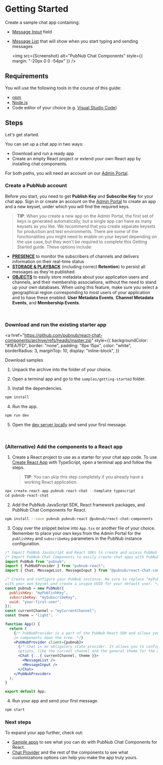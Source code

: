 
<Meta title="Introduction/Getting Started" />

# Getting Started

Create a sample chat app containing:

- [Message Input](https://pubnub.github.io/react-chat-components/docs/?path=/docs/components-message-input--default)
  field
- [Message List](https://pubnub.github.io/react-chat-components/docs/?path=/docs/components-member-list--default)
  that will show when you start typing and sending messages

  <img src={Screenshot} alt="PubNub Chat Components" style={{ margin: "-20px 0 0 -54px" }} />

## Requirements

You will use the following tools in the course of this guide:

- [npm](https://docs.npmjs.com/cli/v6/commands/npm-install)
- [Node.js](https://nodejs.org/en/download/)
- Code editor of your choice (e.g. [Visual Studio Code](https://code.visualstudio.com/download))

## Steps

Let's get started.

You can set up a chat app in two ways:
- Download and run a ready app 
- Create an empty React project or extend your own React app by installing chat components.

For both paths, you will need an account on our [Admin Portal](https://dashboard.pubnub.com/).

### Create a PubNub account

Before you start, you need to get **Publish Key** and **Subscribe Key** for your chat app. Sign in
or create an account on the [Admin Portal](https://dashboard.pubnub.com/) to create an app and a new
keyset, under which you will find the required keys.

> **TIP**: When you create a new app on the Admin Portal, the first set of keys is generated
> automatically, but a single app can have as many keysets as you like. We recommend that you create
> separate keysets for production and test environments. There are some of the functionalities you
> might need to enable on your keyset depending on the use case, but they won't be required to
> complete this Getting Started guide. These options include:

- [**PRESENCE**](https://www.pubnub.com/docs/sdks/javascript/api-reference/presence) to monitor the
  subscribers of channels and delivers information on their real-time status
- [**STORAGE & PLAYBACK**](https://www.pubnub.com/docs/sdks/javascript/api-reference/storage-and-playback)
  (including correct **Retention**) to persist all messages as they're published.
- [**OBJECTS**](https://www.pubnub.com/docs/sdks/javascript/api-reference/objects) to easily store
  metadata about your application users and channels, and their membership associations, without the
  need to stand up your own databases. When using this feature, make sure you select a geographical
  region corresponding to most users of your application and to have these enabled: **User Metadata
  Events**, **Channel Metadata Events**, and **Membership Events**.

<br />

### Download and run the existing starter app

<a
  href="https://github.com/pubnub/react-chat-components/archive/refs/heads/master.zip"
  style={{
    backgroundColor: "#1EA7FD",
    border: "none",
    padding: "8px 15px",
    color: "white",
    borderRadius: 3,
    marginTop: 10,
    display: "inline-block",
  }}
>
  Download samples
</a>

1. Unpack the archive into the folder of your choice.

2. Open a terminal app and go to the `samples/getting-started` folder.

3. Install the dependencies.

```sh
npm install
```

4. Run the app.

```sh
npm run dev
```

5. Open the [dev server locally](http://localhost:3000) and send your first message.

<br />

### (Alternative) Add the components to a React app

1. Create a React project to use as a starter for your chat app code. To use
   [Create React App](https://create-react-app.dev/) with TypeScript, open a terminal app and follow the steps.

   > **TIP**: You can skip this step completely if you already have a working React application.

```js
npx create-react-app pubnub-react-chat --template typescript
cd pubnub-react-chat
```

2. Add the PubNub JavaScript SDK, React framework packages, and PubNub Chat Components for React.

```sh
npm install --save pubnub pubnub-react @pubnub/react-chat-components
```

3. Copy over the snippet below into `App.tsx` or another file of your choice. Remember to place your own keys from the Admin Portal for the
   `publishKey` and `subscribeKey` parameters in the PubNub instance configuration.

```jsx
/* Import PubNub JavaScript and React SDKs to create and access PubNub instance accross your app. */
/* Import PubNub Chat Components to easily create chat apps with PubNub. */
import PubNub from "pubnub";
import { PubNubProvider } from "pubnub-react";
import { Chat, MessageList, MessageInput } from "@pubnub/react-chat-components";

/* Create and configure your PubNub instance. Be sure to replace "myPublishKey" and "mySubscribeKey" 
with your own keyset and create a unique UUID for your default user. */
const pubnub = new PubNub({
  publishKey: "myPublishKey",
  subscribeKey: "mySubscribeKey",
  uuid: "your-first-user",
});
const currentChannel = "myCurrentChannel";
const theme = "light";

function App() {
  return (
    {/* PubNubProvider is a part of the PubNub React SDK and allows you to access PubNub instance
    in components down the tree. */}
    <PubNubProvider client={pubnub}>
      {/* Chat is an obligatory state provider. It allows you to configure some common component
      options, like the current channel and the general theme for the app.*/}
      <Chat {...{ currentChannel, theme }}>
        <MessageList />
        <MessageInput />
      </Chat>
    </PubNubProvider>
  );
}

export default App;
```

4. Run your app and send your first message.

```sh
npm start
```

### Next steps

To expand your app further, check out:

- [Sample apps](https://pubnub.github.io/react-chat-components/samples) to see what you can do with PubNub Chat Components for React. 
- [Chat Provider](https://pubnub.github.io/react-chat-components/docs/?path=/docs/components-chat-provider--default)
and the rest of the components to see what customizations options can help you make the app truly yours.
